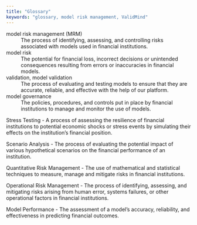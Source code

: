 ```yaml
---
title: "Glossary"
keywords: "glossary, model risk management, ValidMind"
---
```


model risk management (MRM)
: The process of identifying, assessing, and controlling risks associated with models used in financial institutions.

model risk
: The potential for financial loss, incorrect decisions or unintended consequences resulting from errors or inaccuracies in financial models.

validation, model validation 
: The process of evaluating and testing models to ensure that they are accurate, reliable, and effective with the help of our  platform.


model governance
: The policies, procedures, and controls put in place by financial institutions to manage and monitor the use of models.

Stress Testing - A process of assessing the resilience of financial institutions to potential economic shocks or stress events by simulating their effects on the institution's financial position.

Scenario Analysis - The process of evaluating the potential impact of various hypothetical scenarios on the financial performance of an institution.

Quantitative Risk Management - The use of mathematical and statistical techniques to measure, manage and mitigate risks in financial institutions.

Operational Risk Management - The process of identifying, assessing, and mitigating risks arising from human error, systems failures, or other operational factors in financial institutions.

Model Performance - The assessment of a model's accuracy, reliability, and effectiveness in predicting financial outcomes.